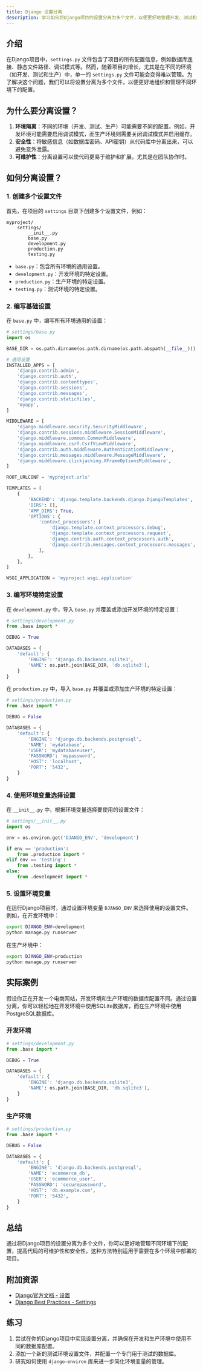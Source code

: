 ```yaml
---
title: Django 设置分离
description: 学习如何将Django项目的设置分离为多个文件，以便更好地管理开发、测试和生产环境。
---
```


## 介绍

在Django项目中，`settings.py` 文件包含了项目的所有配置信息，例如数据库连接、静态文件路径、调试模式等。然而，随着项目的增长，尤其是在不同的环境（如开发、测试和生产）中，单一的 `settings.py` 文件可能会变得难以管理。为了解决这个问题，我们可以将设置分离为多个文件，以便更好地组织和管理不同环境下的配置。

## 为什么要分离设置？

1. **环境隔离**：不同的环境（开发、测试、生产）可能需要不同的配置。例如，开发环境可能需要启用调试模式，而生产环境则需要关闭调试模式并启用缓存。
2. **安全性**：将敏感信息（如数据库密码、API密钥）从代码库中分离出来，可以避免意外泄露。
3. **可维护性**：分离设置可以使代码更易于维护和扩展，尤其是在团队协作时。

## 如何分离设置？

### 1. 创建多个设置文件

首先，在项目的 `settings` 目录下创建多个设置文件，例如：

```
myproject/
    settings/
        __init__.py
        base.py
        development.py
        production.py
        testing.py
```

- `base.py`：包含所有环境的通用设置。
- `development.py`：开发环境的特定设置。
- `production.py`：生产环境的特定设置。
- `testing.py`：测试环境的特定设置。

### 2. 编写基础设置

在 `base.py` 中，编写所有环境通用的设置：

```python
# settings/base.py
import os

BASE_DIR = os.path.dirname(os.path.dirname(os.path.abspath(__file__)))

# 通用设置
INSTALLED_APPS = [
    'django.contrib.admin',
    'django.contrib.auth',
    'django.contrib.contenttypes',
    'django.contrib.sessions',
    'django.contrib.messages',
    'django.contrib.staticfiles',
    'myapp',
]

MIDDLEWARE = [
    'django.middleware.security.SecurityMiddleware',
    'django.contrib.sessions.middleware.SessionMiddleware',
    'django.middleware.common.CommonMiddleware',
    'django.middleware.csrf.CsrfViewMiddleware',
    'django.contrib.auth.middleware.AuthenticationMiddleware',
    'django.contrib.messages.middleware.MessageMiddleware',
    'django.middleware.clickjacking.XFrameOptionsMiddleware',
]

ROOT_URLCONF = 'myproject.urls'

TEMPLATES = [
    {
        'BACKEND': 'django.template.backends.django.DjangoTemplates',
        'DIRS': [],
        'APP_DIRS': True,
        'OPTIONS': {
            'context_processors': [
                'django.template.context_processors.debug',
                'django.template.context_processors.request',
                'django.contrib.auth.context_processors.auth',
                'django.contrib.messages.context_processors.messages',
            ],
        },
    },
]

WSGI_APPLICATION = 'myproject.wsgi.application'
```

### 3. 编写环境特定设置

在 `development.py` 中，导入 `base.py` 并覆盖或添加开发环境的特定设置：

```python
# settings/development.py
from .base import *

DEBUG = True

DATABASES = {
    'default': {
        'ENGINE': 'django.db.backends.sqlite3',
        'NAME': os.path.join(BASE_DIR, 'db.sqlite3'),
    }
}
```

在 `production.py` 中，导入 `base.py` 并覆盖或添加生产环境的特定设置：

```python
# settings/production.py
from .base import *

DEBUG = False

DATABASES = {
    'default': {
        'ENGINE': 'django.db.backends.postgresql',
        'NAME': 'mydatabase',
        'USER': 'mydatabaseuser',
        'PASSWORD': 'mypassword',
        'HOST': 'localhost',
        'PORT': '5432',
    }
}
```

### 4. 使用环境变量选择设置

在 `__init__.py` 中，根据环境变量选择要使用的设置文件：

```python
# settings/__init__.py
import os

env = os.environ.get('DJANGO_ENV', 'development')

if env == 'production':
    from .production import *
elif env == 'testing':
    from .testing import *
else:
    from .development import *
```

### 5. 设置环境变量

在运行Django项目时，通过设置环境变量 `DJANGO_ENV` 来选择使用的设置文件。例如，在开发环境中：

```bash
export DJANGO_ENV=development
python manage.py runserver
```

在生产环境中：

```bash
export DJANGO_ENV=production
python manage.py runserver
```

## 实际案例

假设你正在开发一个电商网站，开发环境和生产环境的数据库配置不同。通过设置分离，你可以轻松地在开发环境中使用SQLite数据库，而在生产环境中使用PostgreSQL数据库。

### 开发环境

```python
# settings/development.py
from .base import *

DEBUG = True

DATABASES = {
    'default': {
        'ENGINE': 'django.db.backends.sqlite3',
        'NAME': os.path.join(BASE_DIR, 'db.sqlite3'),
    }
}
```

### 生产环境

```python
# settings/production.py
from .base import *

DEBUG = False

DATABASES = {
    'default': {
        'ENGINE': 'django.db.backends.postgresql',
        'NAME': 'ecommerce_db',
        'USER': 'ecommerce_user',
        'PASSWORD': 'securepassword',
        'HOST': 'db.example.com',
        'PORT': '5432',
    }
}
```

## 总结

通过将Django项目的设置分离为多个文件，你可以更好地管理不同环境下的配置，提高代码的可维护性和安全性。这种方法特别适用于需要在多个环境中部署的项目。

## 附加资源

- [Django官方文档 - 设置](https://docs.djangoproject.com/en/stable/topics/settings/)
- [Django Best Practices - Settings](https://django-best-practices.readthedocs.io/en/latest/settings.html)

## 练习

1. 尝试在你的Django项目中实现设置分离，并确保在开发和生产环境中使用不同的数据库配置。
2. 添加一个新的测试环境设置文件，并配置一个专门用于测试的数据库。
3. 研究如何使用 `django-environ` 库来进一步简化环境变量的管理。
